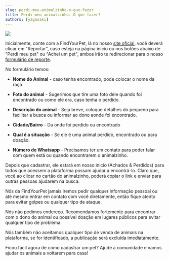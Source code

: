 ```yaml
---
slug: perdi-meu-animalzinho-o-que-fazer
title: Perdi meu animalzinho. O que fazer?
authors: [yagasaki]
---
```


![](https://images.unsplash.com/photo-1561037404-61cd46aa615b?q=80&w=2070&auto=format&fit=crop&ixlib=rb-4.0.3&ixid=M3wxMjA3fDB8MHxwaG90by1wYWdlfHx8fGVufDB8fHx8fA%3D%3D)

Inicialmente, conte com a FindYourPet, lá no nosso [site oficial](https://findyourpet.vercel.app/), você deverá clicar em "Reportar", caso esteja
na página inicio ou nos botões abaixo de "Perdi meu pet" ou "Achei um pet", ambos irão te redirecionar para
o nosso [formulário de reporte](https://findyourpet.vercel.app/reporte).

No formulário temos:

- **Nome do Animal** - caso tenha encontrado, pode colocar o nome da raça

- **Foto do animal** - Sugerimos que tire uma foto dele quando foi encontrado ou como ele era, caso tenha o perdido.

- **Descrição do animal** - Seja breve, coloque detalhes do pequeno para facilitar a busca ou informar ao dono aonde foi encontrado.

- **Cidade/Bairro** - Da onde foi perdido ou encontrado

- **Qual é a situação** - Se ele é uma animal perdido, encontrado ou para doação.

- **Número de Whatsapp** - Precisamos ter um contato para poder falar com quem está ou quando encontrarem o animalzinho.

Depois que cadastrar, ele estará em nosso inicio (Achados & Perdidos) para todos que acessem a plataforma possam
ajudar a encontrá-lo. Claro que, você ao clicar no cartão do animalzinho, poderá copiar o link e enviar
para outras pessoas ajudarem na busca.

Nós da FindYourPet jamais iremos pedir qualquer informação pessoal ou até mesmo entrar em contato com você diretamente,
então fique atento para evitar golpes ou qualquer tipo de ataque.

Nós não pedimos endereço. Recomendamos fortemente para encontrar com o dono do animal ou possível doação em
lugares públicos para evitar qualquer tipo de problema.

Nós também não aceitamos qualquer tipo de venda de animais na plataforma, se for identificado, a publicação
será excluída imediatamente.

Ficou fácil agora de como cadastrar um pet? Ajude a comunidade e vamos ajudar os animais a voltarem para casa!